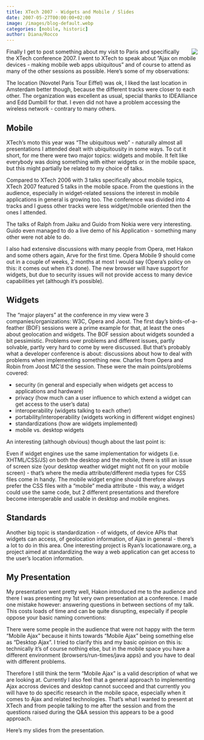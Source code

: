 ```yaml
---
title: XTech 2007 - Widgets and Mobile / Slides
date: 2007-05-27T00:00:00+02:00
image: /images/blog-default.webp
categories: [mobile, historic]
author: Diana/Rocco
---
```


<div class="entry-content">
<img src="http://pavingways.com/wp-content/uploads/xtech_07.png" style="float: right; margin-left: 10px;"/>Finally I get to post something about my visit to Paris and specifically the XTech conference 2007. I went to XTech to speak about ”Ajax on mobile devices - making mobile web apps ubiquitous” and of course to attend as many of the other sessions as possible. Here’s some of my observations:



The location (Novotel Paris Tour Eiffel) was ok, I liked the last location in Amsterdam better though, because the different tracks were closer to each other. The organization was excellent as usual, special thanks to IDEAlliance and Edd Dumbill for that. I even did not have a problem accessing the wireless network - contrary to many others.

<h2>Mobile</h2>

XTech’s moto this year was “The ubiquitous web” - naturally almost all presentations I attended dealt with ubiquitousity in some ways. To cut it short, for me there were two major topics: widgets and mobile. It felt like everybody was doing something with either widgets or in the mobile space, but this might partially be related to my choice of talks. 



Compared to XTech 2006 with 3 talks specifically about mobile topics, XTech 2007 featured 5 talks in the mobile space. From the questions in the audience, especially in widget-related sessions the interest in mobile applications in general is growing too. The conference was divided into 4 tracks and I guess other tracks were less widget/mobile oriented then the ones I attended.



The talks of Ralph from Jaiku and Guido from Nokia were very interesting. Guido even managed to do a live demo of his Application - something many other were not able to do.



I also had extensive discussions with many people from Opera, met Hakon and some others again, Arve for the first time. Opera Mobile 9 should come out in a couple of weeks, 2 months at most I would say (Opera’s policy on this: it comes out when it’s done). The new browser will have support for widgets, but due to security issues will not provide access to many device capabilities yet (although it’s possible).

<h2>Widgets</h2>

The “major players” at the conference in my view were 3 companies/organizations: W3C, Opera and Joost. The first day’s birds-of-a-feather (BOF) sessions were a prime example for that, at least the ones about geolocation and widgets. The BOF session about widgets sounded a bit pessimistic. Problems over problems and different issues, partly solvable, partly very hard to come by were discussed. But that’s probably what a developer conference is about: discussions about how to deal with problems when implementing something new. Charles from Opera and Robin from Joost MC’d the session. These were the main points/problems covered:<ul>	<li>security (in general and especially when widgets get access to applications and hardware)</li>	<li>privacy (how much can a user influence to which extend a widget can get access to the user’s data)</li>	<li>interoperability (widgets talking to each other)</li>	<li>portability/interoperability (widgets working in different widget engines)</li>	<li>standardizations (how are widgets implemented)</li>	<li>mobile vs. desktop widgets</li></ul>

An interesting (although obvious) though about the last point is: 

Even if widget engines use the same implementation for widgets (i.e. XHTML/CSS/JS) on both the desktop and the mobile, there is still an issue of screen size (your desktop weather widget might not fit on your mobile screen) - that’s where the media attribute/different media types for CSS files come in handy. The mobile widget engine should therefore always prefer the CSS files with a “mobile” media attribute - this way, a widget could use the same code, but 2 different presentations and therefore become interoperable and usable in desktop and mobile engines.

<h2>Standards</h2>

Another big topic is standardization - of widgets, of device APIs that widgets can access, of geolocation information, of Ajax in general - there’s a lot to do in this area. One interesting project is  Ryan’s locationaware.org, a project aimed at standardizing the way a web application can get access to the user’s location information.

<h2>My Presentation</h2>

My presentation went pretty well, Hakon introduced me to the audience and there I was presenting my 1st very own presentation at a conference. I made one mistake however: answering questions in between sections of my talk. This costs loads of time and can be quite disrupting, especially if people oppose your basic naming conventions:



There were some people in the audience that were not happy with the term “Mobile Ajax” because it hints towards “Mobile Ajax” being something else as “Desktop Ajax”. I tried to clarify this and my basic opinion on this is: technically it’s of course nothing else, but in the mobile space you have a different environment (browsers/run-times/java apps) and you have to deal with different problems. 



Therefore I still think the term “Mobile Ajax” is a valid description of what we are looking at. Currently I also feel that a general approach to implementing Ajax accross devices and desktop cannot succeed and that currently you will have to do specific research in the mobile space, especially when it comes to Ajax and related technologies. That’s what I wanted to present at XTech and from people talking to me after the session and from the questions raised during the Q&A session this appears to be a good approach.

Here’s my slides from the presentation.
</div>

